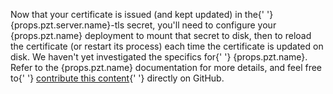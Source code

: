 <p>
  Now that your certificate is issued (and kept updated) in the{' '}
  <inlineCode>{props.pzt.server.name}-tls</inlineCode> secret, you'll need to
  configure your {props.pzt.name} deployment to mount that secret to disk, then
  to reload the certificate (or restart its process) each time the certificate
  is updated on disk. We haven't yet investigated the specifics for{' '}
  {props.pzt.name}. Refer to the {props.pzt.name} documentation for more
  details, and feel free to{' '}
  <a href="https://github.com/smallstep/docs">contribute this content</a>{' '}
  directly on GitHub.
</p>
